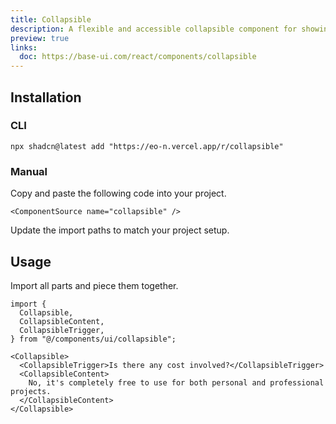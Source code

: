 ```yaml
---
title: Collapsible
description: A flexible and accessible collapsible component for showing and hiding content sections dynamically.
preview: true
links:
  doc: https://base-ui.com/react/components/collapsible
---
```


<ComponentTabs name="collapsible-demo" />

## Installation

### CLI

```package-install
npx shadcn@latest add "https://eo-n.vercel.app/r/collapsible"
```

### Manual

<Steps>

  <Step>
    Copy and paste the following code into your project.

    <ComponentSource name="collapsible" />

  </Step>
  
  <Step>Update the import paths to match your project setup.</Step>

</Steps>

## Usage

Import all parts and piece them together.

```tsx
import {
  Collapsible,
  CollapsibleContent,
  CollapsibleTrigger,
} from "@/components/ui/collapsible";
```

```tsx
<Collapsible>
  <CollapsibleTrigger>Is there any cost involved?</CollapsibleTrigger>
  <CollapsibleContent>
    No, it's completely free to use for both personal and professional projects.
  </CollapsibleContent>
</Collapsible>
```

